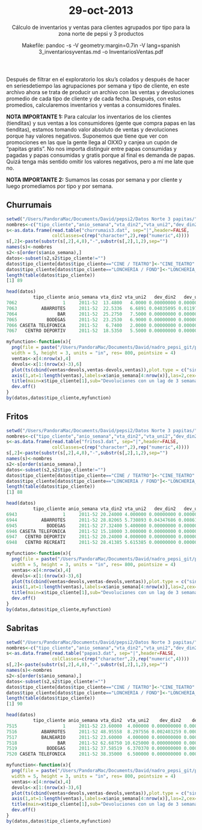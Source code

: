% 29-oct-2013
% Cálculo de inventarios y ventas para clientes agrupados por tipo para la zona norte de pepsi y 3 productos
% Makefile: pandoc -s -V geometry:margin=0.7in -V lang=spanish 3_inventariosyventas.md -o InventariosVentas.pdf

Después de filtrar en el exploratorio los sku's colados y después de hacer en seriesdetiempo 
las agrupaciones por semana y tipo de cliente, en este archivo ahora se trata de producir 
un archivo con las ventas y devoluciones promedio de cada tipo de cliente y de cada fecha. 
Después, con estos promedios, calcularemos inventarios y ventas a consumidores finales.

**NOTA IMPORTANTE 1:** Para calcular los inventarios de los clientes (tienditas) y sus ventas a los
consumidores (gente que compra papas en las tienditas), estamos tomando valor absoluto de ventas y 
devoluciones porque hay valores negativos. Suponemos que tiene que ver con promociones en las que la
gente llega al OXXO y canjea un cupón de "papitas gratis". No nos importa distinguir entre papas 
consumidas y pagadas y papas consumidas y gratis porque al final es demanda de papas. Quizá tenga más
sentido omitir los valores negativos, pero a mí me late que no.

**NOTA IMPORTANTE 2:** Sumamos las cosas por semana y por cliente y luego promediamos por tipo y por
semana.


Churrumais
--------------------------------------------------------------------------------------------------

```r
setwd("/Users/PandoraMac/Documents/David/pepsi2/Datos Norte 3 papitas/")
nombres<-c("tipo_cliente","anio_semana","vta_din2","vta_uni2","dev_din2","dev_uni2")
s<-as.data.frame(read.table("churrumais3.dat", sep="|",header=FALSE,
                 colClasses=c(rep("character",2),rep("numeric",4))))
s[,2]<-paste(substr(s[,2],4,8),"-",substr(s[,2],1,2),sep="")
names(s)<-nombres
s2<-s[order(s$anio_semana),]
datos<-subset(s2,s2$tipo_cliente!="")
datos$tipo_cliente[datos$tipo_cliente=="CINE / TEATRO"]<-"CINE_TEATRO"
datos$tipo_cliente[datos$tipo_cliente=="LONCHERIA / FOND"]<-"LONCHERIA_FONDA"
length(table(datos$tipo_cliente))
[1] 89

head(datos)
          tipo_cliente anio_semana vta_din2 vta_uni2   dev_din2   dev_uni2
7062                 1     2011-52  13.4800   4.0000 0.00000000 0.00000000
7063         ABARROTES     2011-52  22.5336   6.6891 0.04035095 0.01197358
7064               BAR     2011-52  25.2750   7.5000 0.00000000 0.00000000
7065           BODEGAS     2011-52  23.2530   6.9000 0.00000000 0.00000000
7066 CASETA TELEFONICA     2011-52   6.7400   2.0000 0.00000000 0.00000000
7067   CENTRO DEPORTIV     2011-52  18.5350   5.5000 0.00000000 0.00000000

myfunction<-function(x){
  png(file = paste("/Users/PandoraMac/Documents/David/nadro_pepsi_git/pepsi/Exploratorio datos 2 norte/images/churrumais/venta_dev_",paste(unlist(strsplit(x$tipo_cliente[1]," ")),collapse=""),".png",sep=""),
  width = 5, height = 3, units = "in", res= 800, pointsize = 4)
  ventas<-x[4:nrow(x),4]
  devols<-x[1:(nrow(x)-3),6]
  plot(ts(cbind(ventas+devols,ventas-devols,ventas)),plot.type = c("single"),col=c("red","blue","black"),,xaxt = "n")
  axis(1,at=1:length(ventas),labels=x$anio_semana[4:nrow(x)],las=2,cex=.2)
  title(main=x$tipo_cliente[1],sub="Devoluciones con un lag de 3 semanas")
  dev.off()
}
by(datos,datos$tipo_cliente,myfunction)

```



Fritos
--------------------------------------------------------------------------------------------------

```r
setwd("/Users/PandoraMac/Documents/David/pepsi2/Datos Norte 3 papitas/")
nombres<-c("tipo_cliente","anio_semana","vta_din2","vta_uni2","dev_din2","dev_uni2")
s<-as.data.frame(read.table("fritos3.dat", sep="|",header=FALSE,
                 colClasses=c(rep("character",2),rep("numeric",4))))
s[,2]<-paste(substr(s[,2],4,8),"-",substr(s[,2],1,2),sep="")
names(s)<-nombres
s2<-s[order(s$anio_semana),]
datos<-subset(s2,s2$tipo_cliente!="")
datos$tipo_cliente[datos$tipo_cliente=="CINE / TEATRO"]<-"CINE_TEATRO"
datos$tipo_cliente[datos$tipo_cliente=="LONCHERIA / FOND"]<-"LONCHERIA_FONDA"
length(table(datos$tipo_cliente))
[1] 88

head(datos)
          tipo_cliente anio_semana vta_din2 vta_uni2   dev_din2   dev_uni2
6943                 1     2011-52 20.24000 4.000000 0.00000000 0.00000000
6944         ABARROTES     2011-52 28.82065 5.730893 0.04347686 0.00861141
6945           BODEGAS     2011-52 27.32400 5.400000 0.00000000 0.00000000
6946 CASETA TELEFONICA     2011-52 15.18000 3.000000 0.00000000 0.00000000
6947   CENTRO DEPORTIV     2011-52 20.24000 4.000000 0.00000000 0.00000000
6948   CENTRO RECREATI     2011-52 28.41385 5.615385 0.00000000 0.00000000

myfunction<-function(x){
  png(file = paste("/Users/PandoraMac/Documents/David/nadro_pepsi_git/pepsi/Exploratorio datos 2 norte/images/fritos/venta_dev_",paste(unlist(strsplit(x$tipo_cliente[1]," ")),collapse=""),".png",sep=""),
  width = 5, height = 3, units = "in", res= 800, pointsize = 4)
  ventas<-x[4:nrow(x),4]
  devols<-x[1:(nrow(x)-3),6]
  plot(ts(cbind(ventas+devols,ventas-devols,ventas)),plot.type = c("single"),col=c("red","blue","black"),,xaxt = "n")
  axis(1,at=1:length(ventas),labels=x$anio_semana[4:nrow(x)],las=2,cex=.2)
  title(main=x$tipo_cliente[1],sub="Devoluciones con un lag de 3 semanas")
  dev.off()
}
by(datos,datos$tipo_cliente,myfunction)

```



Sabritas
--------------------------------------------------------------------------------------------------

```r
setwd("/Users/PandoraMac/Documents/David/pepsi2/Datos Norte 3 papitas/")
nombres<-c("tipo_cliente","anio_semana","vta_din2","vta_uni2","dev_din2","dev_uni2")
s<-as.data.frame(read.table("papas3.dat", sep="|",header=FALSE,
                 colClasses=c(rep("character",2),rep("numeric",4))))
s[,2]<-paste(substr(s[,2],4,8),"-",substr(s[,2],1,2),sep="")
names(s)<-nombres
s2<-s[order(s$anio_semana),]
datos<-subset(s2,s2$tipo_cliente!="")
datos$tipo_cliente[datos$tipo_cliente=="CINE / TEATRO"]<-"CINE_TEATRO"
datos$tipo_cliente[datos$tipo_cliente=="LONCHERIA / FOND"]<-"LONCHERIA_FONDA"
length(table(datos$tipo_cliente))
[1] 90

head(datos)
          tipo_cliente anio_semana vta_din2  vta_uni2    dev_din2    dev_uni2
7515                 1     2011-52 23.60000  4.000000 0.000000000 0.000000000
7516         ABARROTES     2011-52 48.95558  8.297556 0.002403259 0.000407332
7517         BALNEARIO     2011-52 23.60000  4.000000 0.000000000 0.000000000
7518               BAR     2011-52 62.68750 10.625000 0.000000000 0.000000000
7519           BODEGAS     2011-52 37.58519  6.370370 0.000000000 0.000000000
7520 CASETA TELEFONICA     2011-52 38.35000  6.500000 0.000000000 0.000000000

myfunction<-function(x){
  png(file = paste("/Users/PandoraMac/Documents/David/nadro_pepsi_git/pepsi/Exploratorio datos 2 norte/images/papas/venta_dev_",paste(unlist(strsplit(x$tipo_cliente[1]," ")),collapse=""),".png",sep=""),
  width = 5, height = 3, units = "in", res= 800, pointsize = 4)
  ventas<-x[4:nrow(x),4]
  devols<-x[1:(nrow(x)-3),6]
  plot(ts(cbind(ventas+devols,ventas-devols,ventas)),plot.type = c("single"),col=c("blue","red","black"),,xaxt = "n")
  axis(1,at=1:length(ventas),labels=x$anio_semana[4:nrow(x)],las=2,cex=.2)
  title(main=x$tipo_cliente[1],sub="Devoluciones con un lag de 3 semanas")
  dev.off()
}
by(datos,datos$tipo_cliente,myfunction)
```